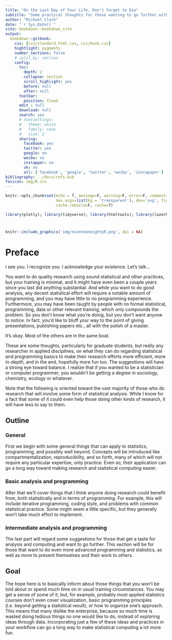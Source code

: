 ```yaml
---
title: "On the Last Day of Your Life, Don't Forget to Die"
subtitle: "Some practical thoughts for those wanting to go further with their academic research"
author: "Michael Clark"
date: "`r Sys.Date()`"
site: bookdown::bookdown_site
output:
  bookdown::gitbook:
    css: [css/standard_html.css, css/book.css]
    hightlight: pygments
    number_sections: false
    # split_by: section
    config:
      toc:
        depth: 2
        collapse: section
        scroll_highlight: yes
        before: null
        after: null
      toolbar:
        position: fixed
      edit : null
      download: null
      search: yes
      # fontsettings:
      #   theme: white
      #   family: sans
      #   size: 2
      sharing:
        facebook: yes
        twitter: yes
        google: no
        weibo: no
        instapper: no
        vk: no
        all: ['facebook', 'google', 'twitter', 'weibo', 'instapaper']
bibliography: ../docs/refs.bib
favicon: img/R.ico
---
```



```r
knitr::opts_chunk$set(echo = T, message=F, warning=F, error=F, comment=NA, R.options=list(width=220),   # code 
                      dev.args=list(bg = 'transparent'), dev='svg', fig.align='center',                 # viz
                      cache.rebuild=F, cache=T)                                                         # cache
```

```r
library(plotly); library(tidyverse); library(htmltools); library(lazerhawk); library(lubridate)
```

#

```r
knitr::include_graphics('img/nineteeneightyR.png', dpi = NA)
```



# Preface

I see you. I recognize you. I acknowledge your existence. Let's talk...

You want to do quality research using sound statistical and other practices, but your training is minimal, and it might have even been a couple years since you last did anything substantial.  And while you want to do good analysis, any decent statistical effort will require a notable amount of programming, and you may have little to no programming experience. Furthermore, you may have been taught by people with no formal statistical, programming, data or other relevant training, which only compounds the problem.  So you don't know what you're doing, but you don't want anyone to notice.  In fact, you'd like to bluff your way to the point of giving presentations, publishing papers etc., all with the polish of a master.  

It's okay. Most of the others are in the same boat.

These are some thoughts, particularly for graduate students, but really any researcher in applied disciplines, on what they can do regarding statistical and programming basics to make their research efforts more efficient, more in-depth, and in the end, hopefully more fun too. The suggestions will have a strong eye toward balance.  I realize that if you wanted to be a statistician or computer programmer, you wouldn't be getting a degree in sociology, chemistry, ecology or whatever.

Note that the following is oriented toward the vast majority of those who do research that will involve some form of statistical analysis.  While I know for a fact that some of it could even help those doing other kinds of research, it will have less to say to them.

## Outline

### General

First we begin with some general things that can apply to statistics, programming, and possibly well beyond.  Concepts will be introduced like compartmentalization, reproducibility, and so forth, many of which will not require any particular expertise, only practice.  Even so, their application can go a long way toward making research and statistical computing easier.

### Basic analysis and programming

After that we'll cover things that I think anyone doing research could benefit from, both statistically and in terms of programming.  For example, this will include iterative programming, coding style, and problems with common statistical practice.  Some might seem a little specific, but they generally won't take much effort to implement.

### Intermediate analysis and programming

The last part will regard some suggestions for those that get a taste for analysis and computing and want to go further.  This section will be for those that want to do even more advanced programming and statistics, as well as more to present themselves and their work to others.


## Goal

The hope here is to basically inform about those things that you won't be told about or spend much time on in usual training circumstances.  You may get a sense of some of it, but, for example, probably most applied statistics courses don't even cover visualization, basic programming principles (i.e. beyond getting a statistical result), or how to organize one's approach.  This means that many dislike the enterprise, because so much time is wasted doing tedious things no one would like to do, instead of exploring ideas through data.  Incorporating just a few of these ideas and practices in your workflow can go a long way to make statistical computing a lot more fun.

